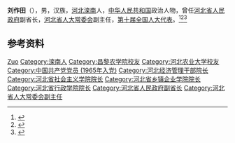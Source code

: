 '''刘作田'''（{{bd|1941年|2月|}}），男，汉族，[[河北|河北]][[滦南|滦南]]人，[[中华人民共和国|中华人民共和国]]政治人物，曾任[[河北省人民政府|河北省人民政府]]副省长，[[河北省人大常委会|河北省人大常委会]]副主任，[[第十届全国人大代表|第十届全国人大代表]]。<ref>{{Cite book|title=中华人民共和国职官志|author=何虎生, 李耀东, 向常福主编|publisher=中国社会出版社|year=2003|isbn=9787800883934|location=北京|pages=}}</ref><ref>{{cite book|title=中囯人名大辞典·现任党政军领导人物卷|author=廖盖隆等编|year=1990|publisher=上海辞书出版社|location=上海|page=}}</ref><ref>{{Cite book|title=中国共产党名人录|author=于俊道主编|publisher=四川人民出版社|year=1997|isbn=|location=成都|pages=}}</ref>

== 参考资料 ==
{{reflist}}

{{中国人物小作品}}

{{Authority control}}
{{DEFAULTSORT:Liu刘}}
[[Category:刘姓|Zuo]]
[[Category:滦南人|Category:滦南人]]
[[Category:昌黎农学院校友|Category:昌黎农学院校友]]
[[Category:河北农业大学校友|Category:河北农业大学校友]]
[[Category:中国共产党党员_(1965年入党)|Category:中国共产党党员 (1965年入党)]]
[[Category:河北经济管理干部院长|Category:河北经济管理干部院长]]
[[Category:河北省社会主义学院院长|Category:河北省社会主义学院院长]]
[[Category:河北省乡镇企业学院院长|Category:河北省乡镇企业学院院长]]
[[Category:河北省行政学院院长|Category:河北省行政学院院长]]
[[Category:河北省人民政府副省长|Category:河北省人民政府副省长]]
[[Category:河北省人大常委会副主任|Category:河北省人大常委会副主任]]